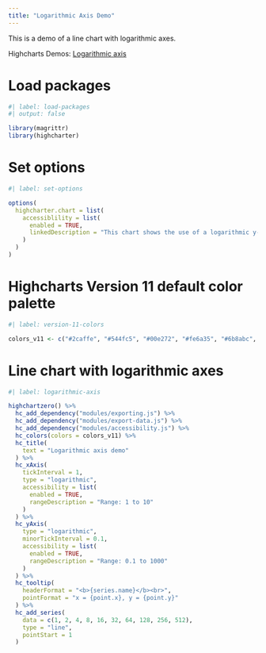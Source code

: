 ```yaml
---
title: "Logarithmic Axis Demo"
---
```


This is a demo of a line chart with logarithmic axes.

Highcharts Demos: [Logarithmic axis](https://www.highcharts.com/demo/line-log-axis)

# Load packages

```r
#| label: load-packages
#| output: false

library(magrittr)
library(highcharter)
```

# Set options

```r
#| label: set-options

options(
  highcharter.chart = list(
    accessiblility = list(
      enabled = TRUE,
      linkedDescription = "This chart shows the use of a logarithmic y-axis. Logarithmic axes can be useful when dealing with data with spikes or large value gaps, as they allow variance in the smaller values to remain visible."
    )
  )
)
```

# Highcharts Version 11 default color palette

```r
#| label: version-11-colors

colors_v11 <- c("#2caffe", "#544fc5", "#00e272", "#fe6a35", "#6b8abc", "#d568fb", "#2ee0ca", "#fa4b42", "#feb56a", "#91e8e1")
```

# Line chart with logarithmic axes

```r
#| label: logarithmic-axis

highchartzero() %>% 
  hc_add_dependency("modules/exporting.js") %>%
  hc_add_dependency("modules/export-data.js") %>%
  hc_add_dependency("modules/accessibility.js") %>% 
  hc_colors(colors = colors_v11) %>% 
  hc_title(
    text = "Logarithmic axis demo"
  ) %>% 
  hc_xAxis(
    tickInterval = 1,
    type = "logarithmic",
    accessibility = list(
      enabled = TRUE,
      rangeDescription = "Range: 1 to 10"
    )
  ) %>% 
  hc_yAxis(
    type = "logarithmic",
    minorTickInterval = 0.1,
    accessibility = list(
      enabled = TRUE,
      rangeDescription = "Range: 0.1 to 1000"
    )
  ) %>% 
  hc_tooltip(
    headerFormat = "<b>{series.name}</b><br>",
    pointFormat = "x = {point.x}, y = {point.y}"
  ) %>% 
  hc_add_series(
    data = c(1, 2, 4, 8, 16, 32, 64, 128, 256, 512),
    type = "line",
    pointStart = 1
  )
```
